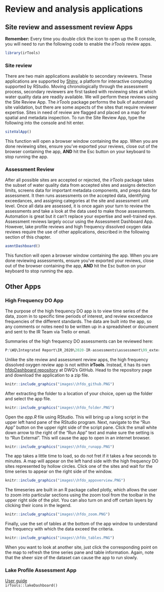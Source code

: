 # Review and analysis applications {#apps}

## Site review and assessment review Apps

**Remember:** Every time you double click the icon to open up the R console, you will need to run the following code to enable the *irTools* review apps.

```r
library(irTools)
```

### Site review

There are two main applications available to secondary reviewers. These applications are supported by [Shiny](https://shiny.rstudio.com/), a platform for interactive computing supported by RStudio. Moving chronologically through the assessment process, secondary reviewers are first tasked with reviewing sites at which water quality data are readily available. We will perform these reviews using the Site Review App. The *irTools* package performs the bulk of automated site validation, but there are some aspects of the sites that require reviewer expertise. Sites in need of review are flagged and placed on a map for spatial and metadata inspection. To run the Site Review App, type the following into the console and hit enter.

```r
siteValApp()
```

This function will open a browser window containing the app. When you are done reviewing sites, ensure you've exported your reviews, close out of the browser containing the app, **AND** hit the Esc button on your keyboard to stop running the app. 

### Assessment Review

After all possible sites are accepted or rejected, the *irTools* package takes the subset of water quality data from accepted sites and assigns detection limits, screens data for important metadata components, and preps data for assessment. It then runs assessments on the accepted data, identifying exceedances, and assigning categories at the site and assessment unit level. Once all data are assessed, it is once again your turn to review the assessments and take a look at the data used to make those assessments. Automation is great but it can't replace your expertise and well-trained eye. Assessment reviews largely occur using the Assessment Dashboard App. However, lake profile reviews and high frequency dissolved oxygen data reviews require the use of other applications, described in the following section of this chapter.    

```r
asmntDashboard()
```

This function will open a browser window containing the app. When you are done reviewing assessments, ensure you've exported your reviews, close out of the browser containing the app, **AND** hit the Esc button on your keyboard to stop running the app.

## Other Apps

### High Frequency DO App

The purpose of the high frequency DO app is to view time series of the data, zoom in to specific time periods of interest, and review exceedance frequencies of the different standards. The data are built into the app, so any comments or notes need to be written up in a spreadsheet or document and sent to the IR Team via Trello or email. 

Summaries of the high frequency DO assessments can be reviewed here:

```r
P:\WQ\Integrated Report\IR_2020\2020-IR-assessments\assessment\99_external_assessments\hfdo\hfdo_assessed_review.xlsx

```

Unlike the site review and assessment review apps, the high frequency dissolved oxygen review app is not within **irTools**. Instead, it has its own [hfdoDashboard repository](https://github.com/utah-dwq/hfdoDashboard) at DWQ's GitHub. Head to the repository page and download the application to a zip file. 

```r
knitr::include_graphics("images\\hfdo_github.PNG")
```

After extracting the folder to a location of your choice, open up the folder and select the app file.

```r
knitr::include_graphics("images\\hfdo_folder.PNG")
```

Open the *app.R* file using RStudio. This will bring up a long script in the upper left hand pane of the RStudio program. Next, navigate to the "Run App" button on the upper right side of the script pane. Click the small white down arrow to the right of the "Run App" text and make sure the setting is to "Run External". This will cause the app to open in an internet browser.

```r
knitr::include_graphics("images\\hfdo_runapp.PNG")
```

The app takes a little time to load, so do not fret if it takes a few seconds to minutes. A map will appear on the left hand side with the high frequency DO sites represented by hollow circles. Click one of the sites and wait for the time series to appear on the right side of the window. 

```r
knitr::include_graphics("images\\hfdo_appoverview.PNG")
```

The timeseries are built in an R package called plotly, which allows the user to zoom into particular sections using the zoom tool from the toolbar in the upper right side of the plot. You can also turn on and off certain layers by clicking their icons in the legend. 

```r
knitr::include_graphics("images\\hfdo_zoom.PNG")
```

Finally, use the set of tables at the bottom of the app window to understand the frequency with which the data exceed the criteria.

```r
knitr::include_graphics("images\\hfdo_tables.PNG")
```

When you want to look at another site, just click the corresponding point on the map to refresh the time series pane and table information. Again, note that the sheer size of the dataset can cause the app to run slowly.


### Lake Profile Assessment App
[User guide](https://bookdown.org/jakevl/user_guide/user_guide.html){target="_blank"}  
`irTools::lakeDashboard()`




